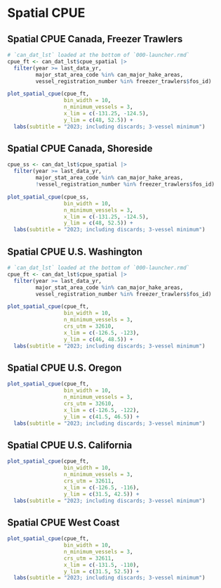 # Spatial CPUE

## Spatial CPUE Canada, Freezer Trawlers
```r

# `can_dat_lst` loaded at the bottom of `000-launcher.rmd`
cpue_ft <- can_dat_lst$cpue_spatial |> 
  filter(year >= last_data_yr,
         major_stat_area_code %in% can_major_hake_areas,
         vessel_registration_number %in% freezer_trawlers$fos_id)

plot_spatial_cpue(cpue_ft,
                  bin_width = 10,
                  n_minimum_vessels = 3,
                  x_lim = c(-131.25, -124.5),
                  y_lim = c(48, 52.5)) +
  labs(subtitle = "2023; including discards; 3-vessel minimum")
```

## Spatial CPUE Canada, Shoreside
```r

cpue_ss <- can_dat_lst$cpue_spatial |> 
  filter(year >= last_data_yr,
         major_stat_area_code %in% can_major_hake_areas,
         !vessel_registration_number %in% freezer_trawlers$fos_id)

plot_spatial_cpue(cpue_ss,
                  bin_width = 10,
                  n_minimum_vessels = 3,
                  x_lim = c(-131.25, -124.5),
                  y_lim = c(48, 52.5)) +
  labs(subtitle = "2023; including discards; 3-vessel minimum")
```

## Spatial CPUE U.S. Washington
```r

# `can_dat_lst` loaded at the bottom of `000-launcher.rmd`
cpue_ft <- can_dat_lst$cpue_spatial |> 
  filter(year >= last_data_yr,
         major_stat_area_code %in% can_major_hake_areas,
         vessel_registration_number %in% freezer_trawlers$fos_id)

plot_spatial_cpue(cpue_ft,
                  bin_width = 10,
                  n_minimum_vessels = 3,
                  crs_utm = 32610,
                  x_lim = c(-126.5, -123),
                  y_lim = c(46, 48.5)) +
  labs(subtitle = "2023; including discards; 3-vessel minimum")
```

## Spatial CPUE U.S. Oregon
```r

plot_spatial_cpue(cpue_ft,
                  bin_width = 10,
                  n_minimum_vessels = 3,
                  crs_utm = 32610,
                  x_lim = c(-126.5, -122),
                  y_lim = c(41.5, 46.5)) +
  labs(subtitle = "2023; including discards; 3-vessel minimum")
```

## Spatial CPUE U.S. California
```r

plot_spatial_cpue(cpue_ft,
                  bin_width = 10,
                  n_minimum_vessels = 3,
                  crs_utm = 32611,
                  x_lim = c(-126.5, -116),
                  y_lim = c(31.5, 42.5)) +
  labs(subtitle = "2023; including discards; 3-vessel minimum")
```

## Spatial CPUE West Coast
```r

plot_spatial_cpue(cpue_ft,
                  bin_width = 10,
                  n_minimum_vessels = 3,
                  crs_utm = 32611,
                  x_lim = c(-131.5, -110),
                  y_lim = c(31.5, 52.5)) +
  labs(subtitle = "2023; including discards; 3-vessel minimum")
```
